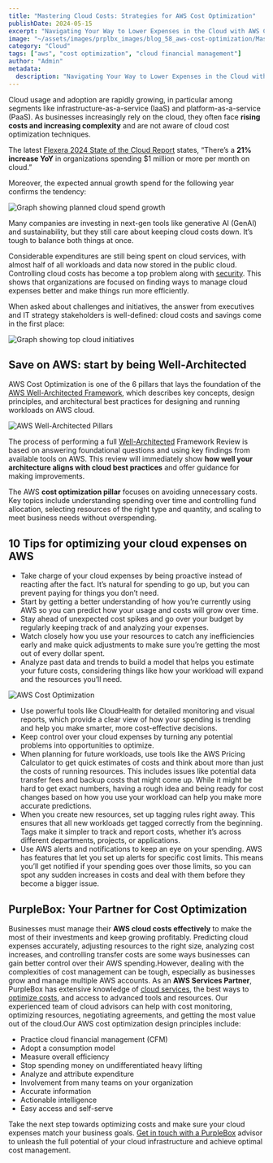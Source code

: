 ```yaml
---
title: "Mastering Cloud Costs: Strategies for AWS Cost Optimization"
publishDate: 2024-05-15
excerpt: "Navigating Your Way to Lower Expenses in the Cloud with AWS Cost Optimization"
image: "~/assets/images/prplbx_images/blog_58_aws-cost-optimization/Mastering-Cloud-Cost-Optimization-cover-image.svg"
category: "Cloud"
tags: ["aws", "cost optimization", "cloud financial management"]
author: "Admin"
metadata:
  description: "Navigating Your Way to Lower Expenses in the Cloud with AWS Cost Optimization"
---
```



Cloud usage and adoption are rapidly growing, in particular among segments like infrastructure-as-a-service (IaaS) and platform-as-a-service (PaaS). As businesses increasingly rely on the cloud, they often face **rising costs and increasing complexity** and are not aware of cloud cost optimization techniques.

The latest [Flexera 2024 State of the Cloud Report](https://info.flexera.com/CM-REPORT-State-of-the-Cloud) states, “There’s a **21% increase YoY** in organizations spending $1 million or more per month on cloud.”

Moreover, the expected annual growth spend for the following year confirms the tendency:

<div class="text-center my-8">
    <Image src={spentGrowth} alt="Graph showing planned cloud spend growth" class="mx-auto max-w-2xl" />
</div>

Many companies are investing in next-gen tools like generative AI (GenAI) and sustainability, but they still care about keeping cloud costs down. It’s tough to balance both things at once.

Considerable expenditures are still being spent on cloud services, with almost half of all workloads and data now stored in the public cloud. Controlling cloud costs has become a top problem along with [security](http://prplbx.com/security). This shows that organizations are focused on finding ways to manage cloud expenses better and make things run more efficiently.

When asked about challenges and initiatives, the answer from executives and IT strategy stakeholders is well-defined: cloud costs and savings come in the first place:

<div class="text-center my-8">
    <Image src={cloudInitiatives} alt="Graph showing top cloud initiatives" class="mx-auto max-w-2xl" />
</div>

**Save on AWS: start by being Well-Architected**
------------------------------------------------

AWS Cost Optimization is one of the 6 pillars that lays the foundation of the [AWS Well-Architected Framework](https://aws.amazon.com/architecture/well-architected/), which describes key concepts, design principles, and architectural best practices for designing and running workloads on AWS cloud.

<div class="text-center my-8">
    <Image src={wellArchitectedPillars} alt="AWS Well-Architected Pillars" class="mx-auto max-w-xl" />
</div>

The process of performing a full [Well-Architected](https://www.prplbx.com/cloud/architecture/) Framework Review is based on answering foundational questions and using key findings from available tools on AWS. This review will immediately show **how well your architecture aligns with cloud best practices** and offer guidance for making improvements.

The AWS **cost optimization pillar** focuses on avoiding unnecessary costs. Key topics include understanding spending over time and controlling fund allocation, selecting resources of the right type and quantity, and scaling to meet business needs without overspending.

**10 Tips for optimizing your cloud expenses on AWS**
-----------------------------------------------------

*   Take charge of your cloud expenses by being proactive instead of reacting after the fact. It’s natural for spending to go up, but you can prevent paying for things you don’t need.
*   Start by getting a better understanding of how you’re currently using AWS so you can predict how your usage and costs will grow over time.
*   Stay ahead of unexpected cost spikes and go over your budget by regularly keeping track of and analyzing your expenses.
*   Watch closely how you use your resources to catch any inefficiencies early and make quick adjustments to make sure you’re getting the most out of every dollar spent.
*   Analyze past data and trends to build a model that helps you estimate your future costs, considering things like how your workload will expand and the resources you’ll need.

<div class="text-center my-8">
    <Image src={awsCost} alt="AWS Cost Optimization" class="mx-auto" />
</div>

*   Use powerful tools like CloudHealth for detailed monitoring and visual reports, which provide a clear view of how your spending is trending and help you make smarter, more cost-effective decisions.
*   Keep control over your cloud expenses by turning any potential problems into opportunities to optimize.
*   When planning for future workloads, use tools like the AWS Pricing Calculator to get quick estimates of costs and think about more than just the costs of running resources. This includes issues like potential data transfer fees and backup costs that might come up. While it might be hard to get exact numbers, having a rough idea and being ready for cost changes based on how you use your workload can help you make more accurate predictions.
*   When you create new resources, set up tagging rules right away. This ensures that all new workloads get tagged correctly from the beginning. Tags make it simpler to track and report costs, whether it’s across different departments, projects, or applications.
*   Use AWS alerts and notifications to keep an eye on your spending. AWS has features that let you set up alerts for specific cost limits. This means you’ll get notified if your spending goes over those limits, so you can spot any sudden increases in costs and deal with them before they become a bigger issue.

**PurpleBox: Your Partner for Cost Optimization**
-------------------------------------------------

Businesses must manage their **AWS cloud costs effectively** to make the most of their investments and keep growing profitably. Predicting cloud expenses accurately, adjusting resources to the right size, analyzing cost increases, and controlling transfer costs are some ways businesses can gain better control over their AWS spending.However, dealing with the complexities of cost management can be tough, especially as businesses grow and manage multiple AWS accounts. As an **AWS Services Partner**, PurpleBox has extensive knowledge of [cloud services](https://www.prplbx.com/cloud/), the best ways to [optimize costs](https://www.prplbx.com/cloud/architecture/), and access to advanced tools and resources. Our experienced team of cloud advisors can help with cost monitoring, optimizing resources, negotiating agreements, and getting the most value out of the cloud.Our AWS cost optimization design principles include:

*   Practice cloud financial management (CFM)
*   Adopt a consumption model
*   Measure overall efficiency
*   Stop spending money on undifferentiated heavy lifting
*   Analyze and attribute expenditure
*   Involvement from many teams on your organization
*   Accurate information
*   Actionable intelligence
*   Easy access and self-serve

Take the next step towards optimizing costs and make sure your cloud expenses match your business goals. [Get in touch with a PurpleBox](http://prplbx.com/get-in-touch) advisor to unleash the full potential of your cloud infrastructure and achieve optimal cost management.